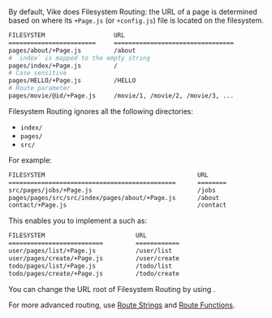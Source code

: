 
By default, Vike does Filesystem Routing: the URL of a page is determined based on where its <Link href="/Page">`+Page.js`</Link> (or <Link href="/config">`+config.js`</Link>) file is located on the filesystem.

```bash
FILESYSTEM                   URL
========================     =================================
pages/about/+Page.js         /about
# `index` is mapped to the empty string
pages/index/+Page.js         /
# Case sensitive
pages/HELLO/+Page.js         /HELLO
# Route parameter
pages/movie/@id/+Page.js     /movie/1, /movie/2, /movie/3, ...
```

Filesystem Routing ignores all the following directories:
 - `index/`
 - `pages/`
 - `src/`

For example:

```bash
FILESYSTEM                                          URL
==============================================      ========
src/pages/jobs/+Page.js                             /jobs
pages/pages/src/src/index/pages/about/+Page.js      /about
contact/+Page.js                                    /contact
```

This enables you to implement a <Link text="domain-driven file structure" href='/file-structure#domain-driven' /> such as:

```bash
FILESYSTEM                         URL
==========================         ============
user/pages/list/+Page.js           /user/list
user/pages/create/+Page.js         /user/create
todo/pages/list/+Page.js           /todo/list
todo/pages/create/+Page.js         /todo/create
```

You can change the URL root of Filesystem Routing by using <Link href="/filesystemRoutingRoot" noBreadcrumb />.

For more advanced routing, use [Route Strings](/route-string) and [Route Functions](route-function).
